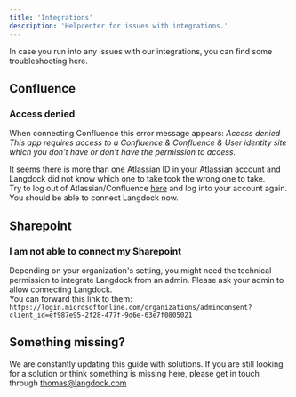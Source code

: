 ```yaml
---
title: 'Integrations'
description: 'Helpcenter for issues with integrations.'
---
```


In case you run into any issues with our integrations, you can find some troubleshooting here.

## Confluence

### Access denied

When connecting Confluence this error message appears:
_Access denied<br />
This app requires access to a Confluence & Confluence & User identity site which you don’t have or don’t have the permission to access._

It seems there is more than one Atlassian ID in your Atlassian account and Langdock did not know which one to take took the wrong one to take. <br />
Try to log out of Atlassian/Confluence [here](https://id.atlassian.com/logout) and log into your account again. You should be able to connect Langdock now.

## Sharepoint

### I am not able to connect my Sharepoint
Depending on your organization's setting, you might need the technical permission to integrate Langdock from an admin. Please ask your admin to allow connecting Langdock. <br />
You can forward this link to them: ```https://login.microsoftonline.com/organizations/adminconsent?client_id=ef987e95-2f28-477f-9d6e-63e7f0805021```


## Something missing?
We are constantly updating this guide with solutions. If you are still looking for a solution or think something is missing here, please get in touch through thomas@langdock.com
